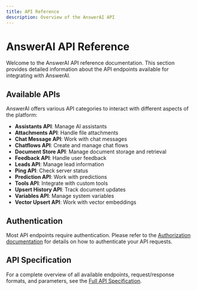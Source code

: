 ```yaml
---
title: API Reference
description: Overview of the AnswerAI API
---
```


# AnswerAI API Reference

Welcome to the AnswerAI API reference documentation. This section provides detailed information about the API endpoints available for integrating with AnswerAI.

## Available APIs

AnswerAI offers various API categories to interact with different aspects of the platform:

-   **Assistants API**: Manage AI assistants
-   **Attachments API**: Handle file attachments
-   **Chat Message API**: Work with chat messages
-   **Chatflows API**: Create and manage chat flows
-   **Document Store API**: Manage document storage and retrieval
-   **Feedback API**: Handle user feedback
-   **Leads API**: Manage lead information
-   **Ping API**: Check server status
-   **Prediction API**: Work with predictions
-   **Tools API**: Integrate with custom tools
-   **Upsert History API**: Track document updates
-   **Variables API**: Manage system variables
-   **Vector Upsert API**: Work with vector embeddings

## Authentication

Most API endpoints require authentication. Please refer to the [Authorization documentation](/docs/developers/authorization/app-level) for details on how to authenticate your API requests.

## API Specification

For a complete overview of all available endpoints, request/response formats, and parameters, see the [Full API Specification](/docs/api/full-api-spec).
